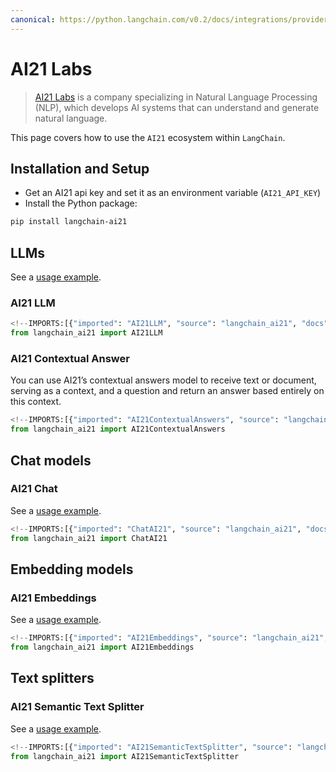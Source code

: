 ```yaml
---
canonical: https://python.langchain.com/v0.2/docs/integrations/providers/ai21/
---
```


# AI21 Labs

>[AI21 Labs](https://www.ai21.com/about) is a company specializing in Natural 
> Language Processing (NLP), which develops AI systems 
> that can understand and generate natural language.

This page covers how to use the `AI21` ecosystem within `LangChain`.

## Installation and Setup

- Get an AI21 api key and set it as an environment variable (`AI21_API_KEY`)
- Install the Python package:

```bash
pip install langchain-ai21
```

## LLMs

See a [usage example](/docs/integrations/llms/ai21).

### AI21 LLM

```python
<!--IMPORTS:[{"imported": "AI21LLM", "source": "langchain_ai21", "docs": "https://api.python.langchain.com/en/latest/llms/langchain_ai21.llms.AI21LLM.html", "title": "AI21 Labs"}]-->
from langchain_ai21 import AI21LLM
```

### AI21 Contextual Answer

You can use AI21’s contextual answers model to receive text or document, 
serving as a context, and a question and return an answer based entirely on this context.

```python
<!--IMPORTS:[{"imported": "AI21ContextualAnswers", "source": "langchain_ai21", "docs": "https://api.python.langchain.com/en/latest/contextual_answers/langchain_ai21.contextual_answers.AI21ContextualAnswers.html", "title": "AI21 Labs"}]-->
from langchain_ai21 import AI21ContextualAnswers
```


## Chat models

### AI21 Chat 

See a [usage example](/docs/integrations/chat/ai21).

```python
<!--IMPORTS:[{"imported": "ChatAI21", "source": "langchain_ai21", "docs": "https://api.python.langchain.com/en/latest/chat_models/langchain_ai21.chat_models.ChatAI21.html", "title": "AI21 Labs"}]-->
from langchain_ai21 import ChatAI21
```

## Embedding models

### AI21 Embeddings

See a [usage example](/docs/integrations/text_embedding/ai21).

```python
<!--IMPORTS:[{"imported": "AI21Embeddings", "source": "langchain_ai21", "docs": "https://api.python.langchain.com/en/latest/embeddings/langchain_ai21.embeddings.AI21Embeddings.html", "title": "AI21 Labs"}]-->
from langchain_ai21 import AI21Embeddings
```

## Text splitters

### AI21 Semantic Text Splitter

See a [usage example](/docs/integrations/document_transformers/ai21_semantic_text_splitter).

```python
<!--IMPORTS:[{"imported": "AI21SemanticTextSplitter", "source": "langchain_ai21", "docs": "https://api.python.langchain.com/en/latest/semantic_text_splitter/langchain_ai21.semantic_text_splitter.AI21SemanticTextSplitter.html", "title": "AI21 Labs"}]-->
from langchain_ai21 import AI21SemanticTextSplitter
```